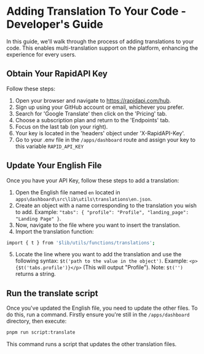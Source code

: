 # Adding Translation To Your Code - Developer's Guide

In this guide, we'll walk through the process of adding translations to your code. This enables multi-translation support on the platform, enhancing the experience for every users.

## Obtain Your RapidAPI Key

Follow these steps:

1. Open your browser and navigate to https://rapidapi.com/hub.
2. Sign up using your GitHub account or email, whichever you prefer.
3. Search for 'Google Translate' then click on the 'Pricing' tab.
4. Choose a subscription plan and return to the 'Endpoints' tab.
5. Focus on the last tab (on your right).
6. Your key is located in the 'headers' object under 'X-RapidAPI-Key'.
7. Go to your .env file in the `/apps/dashboard` route and assign your key to this variable `RAPID_API_KEY`

## Update Your English File

Once you have your API Key, follow these steps to add a translation:

1. Open the English file named `en` located in `apps\dashboard\src\lib\utils\translations\en.json`.
2. Create an object with a name corresponding to the translation you wish to add.
   Example: `"tabs": { "profile": "Profile", "landing_page": "Landing Page" }`.
3. Now, navigate to the file where you want to insert the translation.
4. Import the translation function:

````bash copy
import { t } from '$lib/utils/functions/translations';
````

5. Locate the line where you want to add the translation and use the following syntax: `$t('path to the value in the object')`.
   Example: `<p>{$t('tabs.profile')}</p>` (This will output "Profile").
   Note: `$t('')` returns a string.

## Run the translate script

Once you've updated the English file, you need to update the other files. To do this, run a command. Firstly ensure you're still in the `/apps/dashboard` directory, then execute:

````bash copy
pnpm run script:translate
````

This command runs a script that updates the other translation files.

